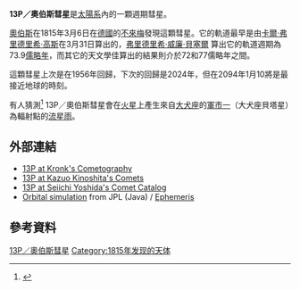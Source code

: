 {{Infobox Comet
| name=13P/奧伯斯彗星
| image=
| discoverer=[[奧伯斯|奧伯斯]]
| discovery_date=1815年3月6日
| designations=1815 E1; 1887 Q1;<br /> 1887 V; 1887f;<br /> 1956 A1; 1956 IV;<br /> 1956a
| epoch=1956年10月14日（[[儒略日|JD]] = ？）
| semimajor=16.9067774 [[天文單位|AU]]<ref>Sofie Spjuth, [http://www.space.irfu.se/exjobb/2005_sofie_spjuth/Spjuth051029.pdf ''Search for Comet Ion Tail Encounters - prediction and data analysis''] {{Wayback|url=http://www.space.irfu.se/exjobb/2005_sofie_spjuth/Spjuth051029.pdf |date=20200709215335 }} (2005)</ref>
| perihelion=1.18 AU<ref>F. Selsis, J. Brillet, M. Rapaport, ''Meteor showers of cometary origin in the Solar System: Revised predictions'', Astronomy & Astrophysics, Vol. 416, pp. 783-789 (2004) DOI: 10.1051/0004-6361:20031724</ref>
| aphelion=32.6351 AU
| eccentricity=0.93029715
| period=69.5 [[儒略曆|儒略年]]
| inclination=44.60989°
| last_p=1956年6月19日
| next_p=2024年6月30日<ref name=horizons>{{cite web | last=Yeomans | first=Donald K. | url=http://ssd.jpl.nasa.gov/horizons.cgi | title=Horizon Online Ephemeris System | publisher=California Institute of Technology, Jet Propulsion Laboratory | accessdate=2007-12-14 | archive-date=2019-01-07 | archive-url=https://web.archive.org/web/20190107072711/https://ssd.jpl.nasa.gov/?horizons | dead-url=no }}</ref>
}}
'''13P／奧伯斯彗星'''是[[太阳系|太陽系]]內的一顆週期彗星。

[[奧伯斯|奧伯斯]]在1815年3月6日在[[德国|德國]]的[[不来梅|不來梅]]發現這顆彗星。它的軌道最早是由[[卡爾·弗里德里希·高斯|卡爾·弗里德里希·高斯]]在3月31日算出的，[[弗里德里希·威廉·貝塞爾|弗里德里希·威廉·貝塞爾]] 算出它的軌道週期為73.9[[儒略曆|儒略年]]，而其它的天文學佳算出的結果則介於72和77儒略年之間。

這顆彗星上次是在1956年回歸，下次的回歸是2024年，但在2094年1月10將是最接近地球的時刻。

有人猜測<ref>{{cite web|title=Meteor Showers And Their Parent Bodies|url=http://star.arm.ac.uk/~aac/showers.jpg|accessdate=2006-12-30|archive-date=2008-10-03|archive-url=https://web.archive.org/web/20081003155932/http://star.arm.ac.uk/~aac/showers.jpg|dead-url=yes}}</ref> 13P／奧伯斯彗星會在[[火星|火星]]上產生來自[[大犬座|大犬座]]的[[軍市一|軍市一]]（大犬座貝塔星）為輻射點的[[流星雨|流星雨]]。

== 外部連結 ==
* [http://cometography.com/pcomets/013p.html 13P at Kronk's Cometography]{{Wayback|url=http://cometography.com/pcomets/013p.html |date=20110927085944 }}
* [http://jcometobs.web.fc2.com/pcmtn/0013p.htm 13P at Kazuo Kinoshita's Comets] {{Wayback|url=http://jcometobs.web.fc2.com/pcmtn/0013p.htm |date=20201004044526 }}
* [http://www.aerith.net/comet/catalog/0013P/index.html 13P at Seiichi Yoshida's Comet Catalog] {{Wayback|url=http://www.aerith.net/comet/catalog/0013P/index.html |date=20200115004937 }}
* [http://ssd.jpl.nasa.gov/sbdb.cgi?sstr=13P;orb=1;view=Far Orbital simulation] {{Wayback|url=http://ssd.jpl.nasa.gov/sbdb.cgi?sstr=13P;orb=1;view=Far |date=20201128150053 }} from JPL (Java) / [http://ssd.jpl.nasa.gov/horizons.cgi?find_body=1&body_group=sb&sstr=13P Ephemeris] {{Wayback|url=http://ssd.jpl.nasa.gov/horizons.cgi?find_body=1&body_group=sb&sstr=13P |date=20201127205146 }}

== 參考資料 ==
<references/>

{{PeriodicComets Navigator|12P/龐士-布魯克斯彗星|14P/沃夫彗星}}

[[Category:彗星|13P／奧伯斯彗星]]
[[Category:1815年发现的天体|Category:1815年发现的天体]]